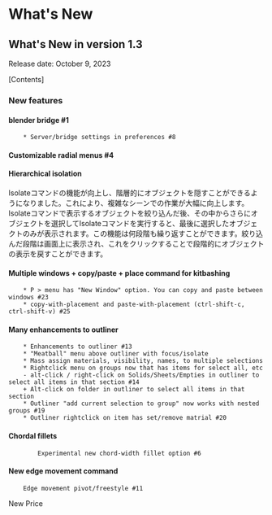 
# What's New

## What's New in version 1.3
Release date: October 9, 2023

\[Contents\]


### New features

#### blender bridge #1
        * Server/bridge settings in preferences #8

#### Customizable radial menus #4

#### Hierarchical isolation

Isolateコマンドの機能が向上し、階層的にオブジェクトを隠すことができるようになりました。これにより、複雑なシーンでの作業が大幅に向上します。Isolateコマンドで表示するオブジェクトを絞り込んだ後、その中からさらにオブジェクトを選択してIsolateコマンドを実行すると、最後に選択したオブジェクトのみが表示されます。この機能は何段階も繰り返すことができます。絞り込んだ段階は画面上に表示され、これをクリックすることで段階的にオブジェクトの表示を戻すことができます。
<br/>
<VideoPlayer fileName="isolate"/>



#### Multiple windows + copy/paste + place command for kitbashing
        * P > menu has "New Window" option. You can copy and paste between windows #23
        * copy-with-placement and paste-with-placement (ctrl-shift-c, ctrl-shift-v) #25

#### Many enhancements to outliner
        * Enhancements to outliner #13
        * "Meatball" menu above outliner with focus/isolate
        * Mass assign materials, visibility, names, to multiple selections
        * Rightclick menu on groups now that has items for select all, etc
        - alt-click / right-click on Solids/Sheets/Empties in outliner to select all items in that section #14
        + Alt-click on folder in outliner to select all items in that section
        * Outliner "add current selection to group" now works with nested groups #19
        * Outliner rightclick on item has set/remove matrial #20

#### Chordal fillets
            Experimental new chord-width fillet option #6

#### New edge movement command
        Edge movement pivot/freestyle #11



New Price

